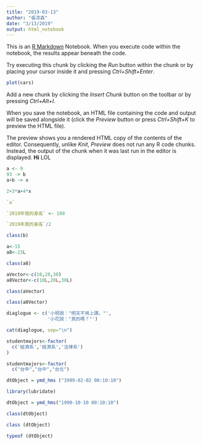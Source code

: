 ```yaml
---
title: "2019-03-13"
author: "張淳森"
date: "3/13/2019"
output: html_notebook
---
```


This is an [R Markdown](http://rmarkdown.rstudio.com) Notebook. When you execute code within the notebook, the results appear beneath the code. 

Try executing this chunk by clicking the *Run* button within the chunk or by placing your cursor inside it and pressing *Ctrl+Shift+Enter*. 

```r
plot(cars)
```

Add a new chunk by clicking the *Insert Chunk* button on the toolbar or by pressing *Ctrl+Alt+I*.

When you save the notebook, an HTML file containing the code and output will be saved alongside it (click the *Preview* button or press *Ctrl+Shift+K* to preview the HTML file).

The preview shows you a rendered HTML copy of the contents of the editor. Consequently, unlike *Knit*, *Preview* does not run any R code chunks. Instead, the output of the chunk when it was last run in the editor is displayed.
**Hi**
LOL

```r
a <- 9
93 -> b
a+b -> x
```

```r
2+3*a+4*x
```

```r
`a`
```

```r
`2019年我的身高` <- 180
```

```r
`2019年我的身高`/2
```

```r
class(b)
```

```r
a<-15
a8<-23L
```

```r
class(a8)
```

```r
aVector<-c(10,20,30)
a8Vector<-c(10L,20L,30L)
```

```r
class(aVector)
```

```r
class(a8Vector)
```

```r
diaglogue <- c('小明說："明天不用上課。"',
               '小花說："真的嗎？"')

cat(diaglogue, sep="\n")
```

```r
studentmajors<-factor(
  c('經濟系','經濟系','法律系')
)
```
```r
studentmajors<-factor(
  c("台中","台中","台北")
```
```r
dtObject = ymd_hms ("1999-02-02 00:10:10")
```
```r
library(lubridate)
```

```r
dtObject = ymd_hms("1990-10-10 00:10:10") 
```

```r
class(dtObject)
```
```r
class (dtObject)
```
```r
typeof (dtObject)
```




